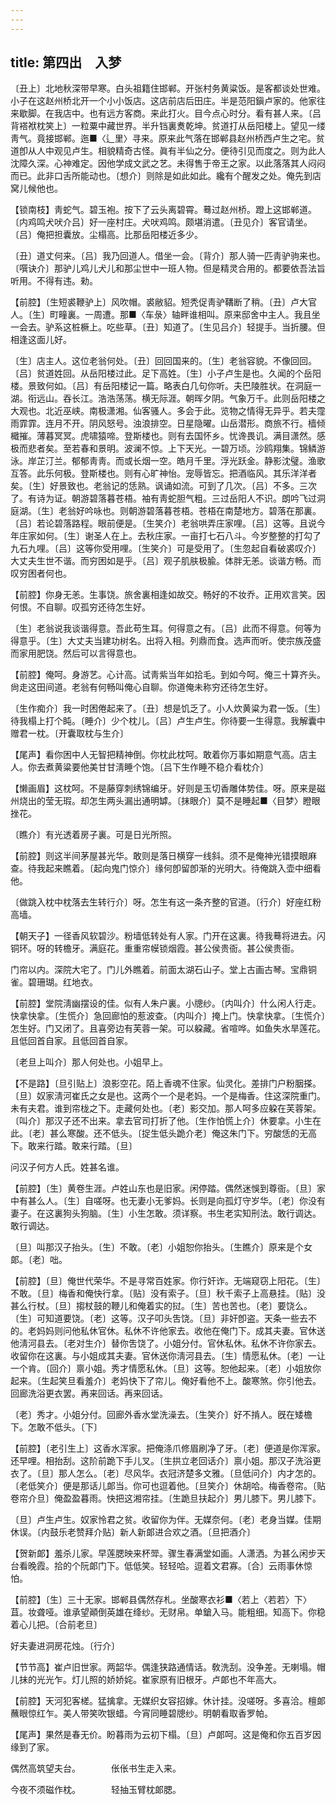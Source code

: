 ```yaml
---
---
---
```

title: 第四出　入梦
---




〔丑上〕北地秋深带早寒。白头祖籍住邯郸。开张村务黄粱饭。是客都谈处世难。小子在这赵州桥北开一个小小饭店。这店前店后田庄。半是范阳鎭卢家的。他家往来歇脚。在我店中。也有远方客商。来此打火。目今点心时分。看有甚人来。〔吕背褡袱枕笑上〕一粒粟中藏世界。半升铛裏煑乾坤。贫道打从岳阳楼上。望见一缕靑气。竟接邯郸。迤■〈辶里〉寻来。原来此气落在邯郸县赵州桥西卢生之宅。贫道卽从人中观见卢生。相貌精奇古怪。眞有半仙之分。便待引见而度之。则为此人沈障久深。心神难定。因他学成文武之艺。未得售于帝王之家。以此落落其人闷闷而已。此非口舌所能动也。〔想介〕则除是如此如此。纔有个醒发之处。俺先到店窝儿候他也。

【锁南枝】靑蛇气。碧玉袍。按下了云头离碧霄。蓦过赵州桥。蹬上这邯郸道。〔内鸡鸣犬吠介吕〕好一座村庄。犬吠鸡鸣。颇堪消遣。〔丑见介〕客官请坐。〔吕〕俺把担囊放。尘榻高。比那岳阳楼近多少。

〔丑〕道丈何来。〔吕〕我乃回道人。借坐一会。〔背介〕那人骑一匹靑驴驹来也。〔噀诀介〕那驴儿鸡儿犬儿和那尘世中一班人物。但是精灵合用的。都要依吾法旨听用。不得有违。勑。

【前腔】〔生短裘鞭驴上〕风吹帽。裘敝貂。短秃促靑驴鞲断了稍。〔丑〕卢大官人。〔生〕町疃裏。一周遭。那■〈车彔〉轴畔谁相叫。原来邸舍中主人。我且坐一会去。驴系这桩橛上。吃些草。〔丑〕知道了。〔生见吕介〕轻提手。当折腰。但相逢这面儿好。

〔生〕店主人。这位老翁何处。〔丑〕回回国来的。〔生〕老翁容貌。不像回回。〔吕〕贫道姓回。从岳阳楼过此。足下高姓。〔生〕小子卢生是也。久闻的个岳阳楼。景致何如。〔吕〕有岳阳楼记一篇。略表白几句你听。夫巴陵胜状。在洞庭一湖。衔远山。吞长江。浩浩荡荡。横无际涯。朝晖夕阴。气象万千。此则岳阳楼之大观也。北近巫峡。南极潇湘。仙客骚人。多会于此。览物之情得无异乎。若夫霪雨霏霏。连月不开。阴风怒号。浊浪排空。日星隐曜。山岳潜形。商旅不行。樯倾檝摧。薄暮冥冥。虎啸猿啼。登斯楼也。则有去国怀乡。忧谗畏讥。满目潇然。感极而悲者矣。至若春和景明。波澜不惊。上下天光。一碧万顷。沙鸥翔集。锦鳞游泳。岸芷汀兰。郁郁靑靑。而或长烟一空。皓月千里。浮光跃金。静影沈璧。渔歌互答。此乐何极。登斯楼也。则有心旷神怡。宠辱皆忘。把酒临风。其乐洋洋者矣。〔生〕好景致也。老翁记的恁熟。讽诵如流。可到了几次。〔吕〕不多。三次了。有诗为证。朝游碧落暮苍梧。袖有靑蛇胆气粗。三过岳阳人不识。朗吟飞过洞庭湖。〔生〕老翁好吟咏也。则朝游碧落暮苍梧。苍梧在南楚地方。碧落在那裏。〔吕〕若论碧落路程。眼前便是。〔生笑介〕老翁哄弄庄家哩。〔吕〕这等。且说今年庄家如何。〔生〕谢圣人在上。去秋庄家。一亩打七石八斗。今岁整整的打勾了九石九哩。〔吕〕这等你受用哩。〔生笑介〕可是受用了。〔生忽起自看破裘叹介〕大丈夫生世不谐。而穷困如是乎。〔吕〕观子肌肤极腧。体胖无恙。谈谐方畅。而叹穷困者何也。

【前腔】你身无恙。生事饶。旅舍裏相逢如故交。畅好的不妆乔。正用欢言笑。因何恨。不自聊。叹孤穷还待怎生好。

〔生〕老翁说我谈谐得意。吾此苟生耳。何得意之有。〔吕〕此而不得意。何等为得意乎。〔生〕大丈夫当建功树名。出将入相。列鼎而食。选声而听。使宗族茂盛而家用肥饶。然后可以言得意也。

【前腔】俺呵。身游艺。心计高。试靑紫当年如拾毛。到如今呵。俺三十算齐头。尙走这田间道。老翁有何畅叫俺心自聊。你道俺未称穷还待怎生好。

〔生作痴介〕我一时困倦起来了。〔丑〕想是饥乏了。小人炊黄粱为君一饭。〔生〕待我榻上打个盹。〔睡介〕少个枕儿。〔吕〕卢生卢生。你待要一生得意。我解囊中赠君一枕。〔开囊取枕与生介〕

【尾声】看你困中人无智把精神倒。你枕此枕呵。敢着你万事如期意气高。店主人。你去煮黄粱要他美甘甘淸睡个饱。〔吕下生作睡不稳介看枕介〕

【懒画眉】这枕呵。不是藤穿刺绣锦编牙。好则是玉切香雕体势佳。呀。原来是磁州烧出的莹无瑕。却怎生两头漏出通明罅。〔抹眼介〕莫不是睡起■〈目梦〉瞪眼挫花。

〔瞧介〕有光透着房子裏。可是日光所照。

【前腔】则这半间茅屋甚光华。敢则是落日横穿一线斜。须不是俺神光错摸眼麻查。待我起来瞧着。〔起向鬼门惊介〕缘何卽留卽渐的光明大。待俺跳入壶中细看他。

〔做跳入枕中枕落去生转行介〕呀。怎生有这一条齐整的官道。〔行介〕好座红粉高墙。

【朝天子】一径香风软碧沙。粉墙低转处有人家。门开在这裏。待我蓦将进去。闪铜环。呀的转檐牙。满庭花。重重帘幙锁烟霞。甚公侯贵衙。甚公侯贵衙。

门帘以内。深院大宅了。门儿外瞧着。前面太湖石山子。堂上古画古琴。宝鼎铜雀。碧珊瑚。红地衣。

【前腔】堂院淸幽摆设的佳。似有人朱户裏。小牕纱。〔内叫介〕什么闲人行走。快拿快拿。〔生慌介〕急回廊怕的惹波查。〔内叫介〕掩上门。快拿快拿。〔生慌介〕怎生好。门又闭了。且喜旁边有芙蓉一架。可以躱藏。省喧哗。如鱼失水旱莲花。且低回首自家。且低回首自家。

〔老旦上叫介〕那人何处也。小姐早上。

【不是路】〔旦引贴上〕浪影空花。陌上香魂不住家。仙灵化。差排门户粉胭搽。〔旦〕奴家淸河崔氏之女是也。这两个一个是老妈。一个是梅香。住这深院重门。未有夫君。谁到帘栊之下。走藏何处也。〔老〕影交加。那人呵多应躱在芙蓉架。〔叫介〕那汉子还不出来。拿去官司打折了他。〔生作怕慌上介〕休要拿。小生在此。〔老〕甚么寒酸。还不低头。〔捉生低头跪介老〕俺这朱门下。穷酸恁的无高下。敢来行踏。敢来行踏。〔旦〕

问汉子何方人氏。姓甚名谁。

【前腔】〔生〕黄卷生涯。卢姓山东也是旧家。闲停踏。偶然迷悞到尊衙。〔旦〕家中有甚么人。〔生〕自嗟呀。也无妻小无爹妈。长则是向孤灯守岁华。〔老〕你没有妻子。在这裏狗头狗脑。〔生〕小生怎敢。须详察。书生老实知刑法。敢行调达。敢行调达。

〔旦〕叫那汉子抬头。〔生〕不敢。〔老〕小姐恕你抬头。〔生瞧介〕原来是个女郞。〔老〕咄。

【前腔】〔旦〕俺世代荣华。不是寻常百姓家。你行奸诈。无端窥窃上阳花。〔生〕不敢。〔旦〕梅香和俺快行拿。〔贴〕没有索子。〔旦〕秋千索子上高悬挂。〔贴〕没甚么行杖。〔旦〕搊杖鼓的鞭儿和俺着实的挝。〔生〕苦也苦也。〔老〕要饶么。〔生〕可知道要饶。〔老〕这等。汉子叩头吿饶。〔旦〕非奸卽盗。天条一些去不的。老妈妈则问他私休官休。私休不许他家去。收他在俺门下。成其夫妻。官休送他淸河县去。〔老对生介〕替你吿饶了。小姐分付。官休私休。私休不许你家去。收留你在这裏。与小姐成其夫妻。官休送你淸河县去。〔生〕情愿私休。〔老〕一让一个肯。〔回介〕禀小姐。秀才情愿私休。〔旦〕这等。恕他起来。〔老〕小姐放你起来。〔生起笑旦看羞介〕老妈快下了帘儿。俺好看他不上。酸寒煞。你引他去。回廊洗浴更衣罢。再来回话。再来回话。

〔老〕秀才。小姐分付。回廊外香水堂洗澡去。〔生笑介〕好不掯人。旣在矮檐下。怎敢不低头。〔下〕

【前腔】〔老引生上〕这香水浑家。把俺涤爪修眉刷净了牙。〔老〕便道是你浑家。还早哩。相抬刮。这阶前跪下手儿叉。〔生拱立老回话介〕禀小姐。那汉子洗浴更衣了。〔旦〕那人怎么。〔老〕尽风华。衣冠济楚多文雅。〔旦低问介〕内才怎的。〔老低笑介〕便是那话儿郞当。你可也逗着他。〔旦笑介〕休胡哈。梅香卷帘。〔贴卷帘介旦〕俺盈盈暮雨。快把这湘帘挂。〔生跪旦扶起介〕男儿膝下。男儿膝下。

〔旦〕卢生卢生。奴家怜君之贫。收留你为伴。无媒奈何。〔老〕老身当媒。佳期休误。〔内鼓乐老赞拜介贴〕新人新郞进合欢之酒。〔旦把酒介〕

【贺新郞】羞杀儿家。早莲腮映来杯斝。骤生春满堂如画。人潇洒。为甚么闲步天台看晚霞。拾的个阮郞门下。低低笑。轻轻哈。逗着文君寡。〔合〕云雨事休惊怕。

【前腔】〔生〕三十无家。邯郸县偶然存札。坐酸寒衣衫■〈若上〈若若〉下〉苴。妆聋哑。谁承望顚倒英雄在绛纱。无财帛。单鎗入马。能粗细。知高下。你稳着心儿把。〔合前老旦〕

好夫妻进洞房花烛。〔行介〕

【节节高】崔卢旧世家。两韶华。偶逢狭路通情话。敎洗刮。没争差。无喇塌。帽儿抺的光光乍。灯儿照的娇娇姹。崔家原有旧根牙。卢郞也不年高大。

【前腔】天河犯客槎。猛擒拿。无媒织女容招嫁。休计挂。没嗟呀。多喜洽。檀郞蘸眼惊红乍。美人带笑吹银蜡。今宵同睡碧牕纱。明朝看取香罗帕。

【尾声】果然是春无价。盼暮雨为云初下榻。〔旦〕卢郞呵。这是俺和你五百岁因缘到了家。

偶然高筑望夫台。　　　　伥伥书生走入来。

今夜不须磁作枕。　　　　轻抽玉臂枕郞腮。